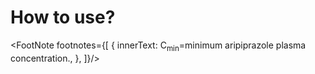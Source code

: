 # How to use?

<FootNote
  footnotes={[
    {
      innerText: <span>C<sub>min</sub>=minimum aripiprazole plasma concentration.</span>,
    },
  ]}/>
